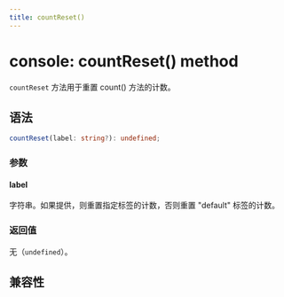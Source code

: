 ```yaml
---
title: countReset()
---
```


# console: countReset() method

`countReset` 方法用于重置 count() 方法的计数。

## 语法

```ts
countReset(label: string?): undefined;
```

### 参数

#### label

字符串。如果提供，则重置指定标签的计数，否则重置 "default" 标签的计数。

### 返回值

无（`undefined`）。

## 兼容性


<LegacyCompatTable metadata="lynx-api/global/console/countReset" />
